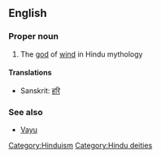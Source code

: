 ==English==

===Proper noun===
{{en-proper noun}}

# The [[god]] of [[wind]] in Hindu mythology

====Translations====
{{trans-top|Vaayu}}
*Sanskrit: [[हरि]]
{{trans-mid}}

{{trans-bottom}}

===See also===
*[[Vayu]]

[[Category:Hinduism]]
[[Category:Hindu deities]]